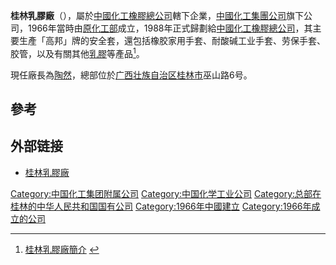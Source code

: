 '''桂林乳膠廠'''（{{lang-en|Guilin Latex Factory}}），屬於[[中國化工橡膠總公司|中國化工橡膠總公司]]轄下企業，[[中國化工集團公司|中國化工集團公司]]旗下公司，1966年當時由[[中华人民共和国化学工业部|原化工部]]成立，1988年正式歸劃給[[中國化工橡膠總公司|中國化工橡膠總公司]]，其主要生產「高邦」牌的安全套，還包括橡胶家用手套、耐酸碱工业手套、劳保手套、胶管，以及有關其他[[乳膠|乳膠]]等產品<ref>[http://www.g121.cn/summary.php 桂林乳膠廠簡介] {{webarchive|url=https://web.archive.org/web/20110113120251/http://www.g121.cn/summary.php |date=2011-01-13 }}</ref>。

現任廠長為[[陶然|陶然]]，總部位於[[广西壮族自治区|广西壮族自治区]][[桂林市|桂林市]]巫山路6号。

==參考==
{{reflist}}

== 外部链接 ==
* [http://www.g121.cn 桂林乳膠廠] {{Wayback|url=http://www.g121.cn/ |date=20130113064739 }}

[[Category:中国化工集团附属公司|Category:中国化工集团附属公司]]
[[Category:中国化学工业公司|Category:中国化学工业公司]]
[[Category:总部在桂林的中华人民共和国国有公司|Category:总部在桂林的中华人民共和国国有公司]]
[[Category:1966年中國建立|Category:1966年中國建立]]
[[Category:1966年成立的公司|Category:1966年成立的公司]]
{{china-company-stub}}